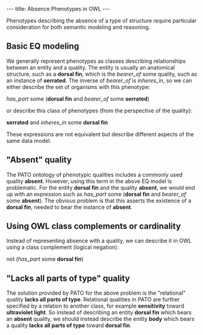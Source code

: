 ---
title: Absence Phenotypes in OWL
---

Phenotypes describing the absence of a type of structure require particular consideration for both semantic modeling and reasoning.

==Basic EQ modeling==
We generally represent phenotypes as classes describing relationships between an entity and a quality. The entity is usually an anatomical structure, such as a '''dorsal fin''', which is the ''bearer_of'' some quality, such as an instance of '''serrated'''. The inverse of ''bearer_of'' is ''inheres_in'', so we can either describe the set of organisms with this phenotype:

''has_part'' some ('''dorsal fin''' and ''bearer_of'' some '''serrated''')

or describe this class of phenotypes (from the perspective of the quality):

'''serrated''' and ''inheres_in'' some '''dorsal fin'''

These expressions are not equivalent but describe different aspects of the same data model.

=="Absent" quality==
The PATO ontology of phenotypic qualities includes a commonly used quality '''absent'''. However, using this term in the above EQ model is problematic. For the entity '''dorsal fin''' and the quality '''absent''', we would end up with an expression such as ''has_part'' some ('''dorsal fin''' and ''bearer_of'' some '''absent'''). The obvious problem is that this asserts the existence of a '''dorsal fin''', needed to bear the instance of '''absent'''.

==Using OWL class complements or cardinality==
Instead of representing absence with a quality, we can describe it in OWL using a class complement (logical negation):

not (''has_part'' some '''dorsal fin''')

=="Lacks all parts of type" quality==
The solution provided by PATO for the above problem is the "relational" quality '''lacks all parts of type'''. Relational qualities in PATO are further specified by a relation to another class, for example '''sensitivity''' toward '''ultraviolet light'''. So instead of describing an entity '''dorsal fin''' which bears an '''absent''' quality, we should instead describe the entity '''body''' which bears a quality '''lacks all parts of type''' toward '''dorsal fin'''.